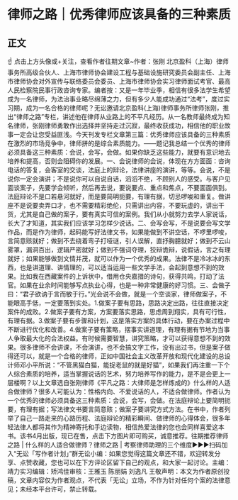 # 律师之路｜优秀律师应该具备的三种素质
## 正文
☝ 点击上方头像或+关注，查看作者往期文章~作者：张刚 北京盈科（上海）律师事务所高级合伙人、上海市律师协会建设工程与基础设施研究委员会副主任、上海市律师协会对外宣传与联络委员会委员、上海市律师协会实习律师面试考官、最高人民检察院民事行政咨询专家。编者按：又是一年毕业季，相信有很多法学生希望成为一名律师，为法治事业略尽绵薄之力，但有多少人能成功通过“法考”，度过实习期，成为一名合格的律师呢？无讼邀请北京盈科(上海)律师事务所律师张刚，推出“律师之路”专栏，讲述他在律师从业路上的不平凡经历。从一名教师最终成为知名律师，张刚律师勇敢作出选择并坚持走过沉寂，最终收获成功，相信他的职业故事一定会让您受益匪浅。今天刊发专栏文章第三篇：优秀律师应该具备的三种素质在激烈的市场竞争中，律师拼的是综合素质能力。——题记我总结一个优秀的律师必须具备这三种素质：会说，会写，会做。如果你缺乏这些能力，就要有意识地去培养和提高，否则会阻碍你的发展。一、会说律师的会说，体现在方方面面：咨询电话的答复，会客室的交谈，法庭上的辩论，法律讲座的演讲，等等。会说，不是说你一定会演讲；不是说你可以自说自话，滔滔不绝，不顾别人的感受。与客户见面谈案子，先要学会倾听，然后再去说，要说要点、重点和焦点，不要面面俱到。法庭辩论不是口若悬河就好，而是要简明扼要，有理有据，切忌啰唆和重复。做讲座不是说要卖弄口才，也不需要精彩绝伦，只需讲出内容，不要玩虚的，讲出干货，尤其是自己做的案子，要有真实可信的案例。我们从小就努力去学人家说话，长大了才知道，其实我们应该学习怎样少说话。二、会写会写，不是说要会写文学作品，而是作为律师，起码能写好法律文书，如果能做到不讲空话，不啰里啰唆，言简意赅就好；做到不去绕着弯子打哑谜，引人误解，直抒胸臆就好；做到不云山雾罩，漏洞百出，逻辑严密就好；做到不强词夺理，狡辩诡辩，说假话，言之有理就好；如果能够做到文情并茂，就可以作为一个优秀的成果。法律不是冷冰冰的东西，也是讲道理、讲情理的，可以适当运用一些文学手法，会起到意想不到的效果。比如我在西藏案件的上诉状中，借用仓央嘉措的诗句，获得共鸣，打动了法官。如果在业余时间能够写点执业心得，也是一种非常健康的好习惯。三、会做子曰：“君子欲讷于言而敏于行。”光会说不会做，就是一个空谈家，律师做案子，不能眼高手低，一定要落到实处。1.做案子要有思路，思路决定出路，往往直接决定案件的成败。2.做案子要有方案，方案要落实思路，思虑周到翔实，具有可行性，有理有据。3.做案子要有步骤和计划，这是落实方案的具体行动，要在办案过程中不断进行优化和改善。4.做案子要有策略，摆事实讲道理，有理有据有节地为当事人争取最大化的合法权益。有时候需要智慧，讲究策略，才可以获得意想不到的效果。很多律师不会讲课，不会演讲，也不会搞文字工作，没有出过书，但是案子做得还可以，就是一个合格的律师，正如中国社会主义改革开放和现代化建设的总设计师邓小平所说：“不管黑猫白猫，能捉老鼠的就是好猫”，如果我们再注重一下个人综合素质的培养，适当掌握说话的艺术，努力培养写作的能力，是不是会更上一层楼啊？以上文章选自张刚律师《平凡之路：大律师是怎样炼成的》什么样的人适合做律师？很多人可能认为：性格内向、不爱说话的人，不适合做律师。作者认为一个优秀的律师必须具备这三种素质：会说，会写，会做。在法庭辩论上要简明扼要，有理有据；写法律文书要言简意赅；做案子要讲究方式方法。在书中，作者列举了自己一路走来的心路历程、法庭辩论的精彩瞬间、做律师的心得体会，很多年轻法律人都将其作为精神寄托和手边读物，相信热爱法律的您也会同样喜爱这本书。该书4月出版，现已在售，点击下方图片即可购买，诚意推荐。往期推荐律师之路 | 什么样的人适合做律师？律师之路 | 考察律师助理的三个维度►►►扫码加入“无讼「写作者计划」”群无讼小编：如果您觉得这篇文章还不错，欢迎转发分享、点赞收藏，您也可以在下方评论区留下自己的观点，和大家一起讨论。主编：靖力实习编辑：矫鸿佳审核：王雅玉 陈丽娟 刘逸凡 王敬声明：本文为作者原创投稿，文章内容仅为作者观点，不代表「无讼」立场，不作为针对任何个案的法律意见；未经本平台许可，禁止转载。